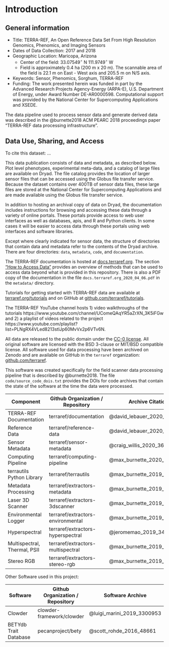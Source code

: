 # Introduction {#intro}

## General information

* Title: TERRA-REF, An Open Reference Data Set From High Resolution Genomics, Phenomics, and Imaging Sensors
* Dates of Data Collection: 2017 and 2018
* Geographic Location: Maricopa, Arizona
  * Center of the field: 33.07549$^{\circ}$ N 111.9749$^{\circ}$ W
  * Field is approximately 0.4 ha (200 m x 20 m). The scannable area of the field is 22.1 m on East - West axis and 205.5 m on N/S axis.
* Keywords: Sensor, Phenomics, Sorghum, TERRA-REF
* Funding: The work presented herein was funded in part by the Advanced Research Projects Agency-Energy (ARPA-E), U.S. Department of Energy, under Award Number DE-AR0000598. Computational support was provided by the National Center for Supercomputing Applications and XSEDE.

The data pipeline used to process sensor data and generate derived data was described in the @burnette2018 ACM PEARC 2018 proceedings paper "TERRA-REF data processing infrastructure".

## Data Use, Sharing, and Access


To cite this dataset: ...

This data publication consists of data and metadata, as described below.
Plot level phenotypes, experimental meta-data, and a catalog of large files are available on Dryad.
The file catalog provides the location of larger sensor files that can be accessed using the Globus file transfer service.  
Because the dataset contains over 400TB of sensor data files, these large files are stored at the National Center for Supercomputing Applications and are made available using the Globus file transfer service.

In addition to hosting an archival copy of data on Dryad, the documentation includes instructions for browsing and accessing these data through a variety of online portals. 
These portals provide access to web user interfaces as well as databases, apis, and R and Python clients.
In some cases it will be easier to access data through these portals using web interfaces and software libraries.

Except where clearly indicated for sensor data, the structure of directories that contain data and metadata refer to the contents of the Dryad archive.
There are four directories: `data`, `metadata`, `code`, and `documentation`.

The TERRA-REF documentation is hosted at [docs.terraref.org](https://docs.terraref.org). The section ["How to Access Data"](https://docs.terraref.org/user-manual/how-to-access-data) provides an overview of methods that can be used to access data beyond what is provided in this repository. There is also a PDF copy of the documentation in the file `docs.terraref.org_2020_04_06.pdf` in the `metadata/` directory.

Tutorials for getting started with TERRA-REF data are available at [terraref.org/tutorials](https://terraref.github.io/tutorials) and on GitHub at [github.com/terraref/tutorials](https://github.com/terraref/tutorials).

The TERRA-REF YouTube channel hosts 1) video walkthroughs of the tutorials https://www.youtube.com/channel/UComeQAqYR5aZrXN_3K5iFGw and 2) a playlist of videos related to the project https://www.youtube.com/playlist?list=PLNgRX4VLed8213stlJp60MvVx2p6VTv6N.

All data are released to the public domain under the [CC-0 license](https://creativecommons.org/share-your-work/public-domain/cc0/). All original software are licensed with the BSD 3-clause or MIT/BSD compatible license. All software used for data processing have been archived on Zenodo and are available on GitHub in the `terraref` organization: [github.com/terraref](https://github.com/terraref).

This software was created specifically for the field scanner data processing pipeline that is described by @burnette2018. The file `code/source_code_dois.txt` provides the DOIs for code archives that contain the state of the software at the time the data were processed.

| Component                     | Github Organization / Repository                 | Archive Citation            |
|------------------------------|-----------------------------------|-----------------------------|
| TERRA-REF Documentation      | terraref/documentation            | @david_lebauer_2020_3661373 |
| Reference Data               | terraref/reference-data           | @david_lebauer_2020_3635863 |
| Sensor Metadata              | terraref/sensor-metadata          | @craig_willis_2020_3635853  |
| Computing Pipeline           | terraref/computing-pipeline       | @max_burnette_2020_3635849  |
| terrautils Python Library    | terraref/terrautils               | @max_burnette_2019_3406335  |
| Metadata Processing          | terraref/extractors-metadata      | @max_burnette_2019_3406329  |
| Laser 3D Scanner             | terraref/extractors-3dscanner     | @max_burnette_2019_3406332  |
| Environmental Logger         | terraref/extractors-environmental | @max_burnette_2019_3406318  |
| Hyperspectral                | terraref/extractors-hyperspectral | @jeromemao_2019_3406312     |
| Multispectral, Thermal, PSII | terraref/extractors-multispectral | @max_burnette_2019_3406311  |
| Stereo RGB                   | terraref/extractors-stereo-rgb    | @max_burnette_2019_3406304  |

Other Software used in this project:

| Software |  Github Organization / Repository | Software Archive | Citation |
|---|---|---|
| Clowder |  clowder-framework/clowder | @luigi_marini_2019_3300953 | @Marini2018cos |
| BETYdb Trait Database        | pecanproject/bety                 | @scott_rohde_2016_48661  | @LeBauer2018byt |
